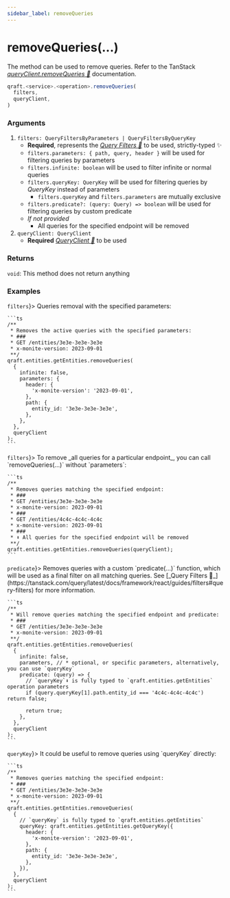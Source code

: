 ```yaml
---
sidebar_label: removeQueries
---
```



# removeQueries(...)

The method can be used to remove queries. Refer to the TanStack
[_queryClient.removeQueries 🌴_](https://tanstack.com/query/latest/docs/reference/QueryClient#queryclientremovequeries) documentation.

```ts
qraft.<service>.<operation>.removeQueries(
  filters,
  queryClient,
)
```

### Arguments

1. `filters: QueryFiltersByParameters | QueryFiltersByQueryKey`
   - **Required**, represents the [_Query Filters 🌴_](https://tanstack.com/query/latest/docs/framework/react/guides/filters#query-filters)
     to be used, strictly-typed ✨
   - `filters.parameters: { path, query, header }` will be used for filtering queries by parameters
   - `filters.infinite: boolean` will be used to filter infinite or normal queries
   - `filters.queryKey: QueryKey` will be used for filtering queries by _QueryKey_ instead of parameters
     - `filters.queryKey` and `filters.parameters` are mutually exclusive
   - `filters.predicate?: (query: Query) => boolean` will be used for filtering queries by custom predicate
   - _If not provided_
     - All queries for the specified endpoint will be removed
2. `queryClient: QueryClient`
   - **Required** [_QueryClient 🌴_](https://tanstack.com/query/latest/docs/reference/QueryClient) to be used

### Returns

`void`: This method does not return anything

### Examples

<Tabs>
  <TabItem value="with-filters" label={<span style={{verticalAlign: "middle"}}><code>filters</code></span>}>
    Queries removal with the specified parameters:

    ```ts
    /**
     * Removes the active queries with the specified parameters:
     * ###
     * GET /entities/3e3e-3e3e-3e3e
     * x-monite-version: 2023-09-01
     **/
    qraft.entities.getEntities.removeQueries(
      {
        infinite: false,
        parameters: {
          header: {
            'x-monite-version': '2023-09-01',
          },
          path: {
            entity_id: '3e3e-3e3e-3e3e',
          },
        },
      },
      queryClient
    );
    ```
  </TabItem>
  <TabItem value="without-filters" label={<span style={{verticalAlign: "middle"}}><code style={{textDecoration: 'line-through'}}>filters</code></span>}>
    To remove _all queries for a particular endpoint_, you can call `removeQueries(...)` without `parameters`:

    ```ts
    /**
     * Removes queries matching the specified endpoint:
     * ###
     * GET /entities/3e3e-3e3e-3e3e
     * x-monite-version: 2023-09-01
     * ###
     * GET /entities/4c4c-4c4c-4c4c
     * x-monite-version: 2023-09-01
     * ###
     * ⬇︎ All queries for the specified endpoint will be removed
     **/
    qraft.entities.getEntities.removeQueries(queryClient);
    ```
  </TabItem>
  <TabItem value="with-predicate" label={<span style={{verticalAlign: "middle"}}><code>predicate</code></span>}>
    Removes queries with a custom `predicate(...)` function,
    which will be used as a final filter on all matching queries.
    See [_Query Filters 🌴_](https://tanstack.com/query/latest/docs/framework/react/guides/filters#query-filters)
    for more information.

    ```ts
    /**
     * Will remove queries matching the specified endpoint and predicate:
     * ###
     * GET /entities/3e3e-3e3e-3e3e
     * x-monite-version: 2023-09-01
     **/
    qraft.entities.getEntities.removeQueries(
      {
        infinite: false,
        parameters, // * optional, or specific parameters, alternatively, you can use `queryKey`
        predicate: (query) => {
          // `queryKey`⬇︎ is fully typed to `qraft.entities.getEntities` operation parameters
          if (query.queryKey[1].path.entity_id === '4c4c-4c4c-4c4c') return false;

          return true;
        },
      },
      queryClient
    );
    ```
  </TabItem>
  <TabItem value="with-query-key" label={<span style={{verticalAlign: "middle"}}><code>queryKey</code></span>}>
    It could be useful to remove queries using `queryKey` directly:

    ```ts
    /**
     * Removes queries matching the specified endpoint:
     * ###
     * GET /entities/3e3e-3e3e-3e3e
     * x-monite-version: 2023-09-01
     **/
    qraft.entities.getEntities.removeQueries(
      {
        // `queryKey` is fully typed to `qraft.entities.getEntities`
        queryKey: qraft.entities.getEntities.getQueryKey({
          header: {
            'x-monite-version': '2023-09-01',
          },
          path: {
            entity_id: '3e3e-3e3e-3e3e',
          },
        }),
      },
      queryClient
    );
    ```
  </TabItem>
</Tabs>
